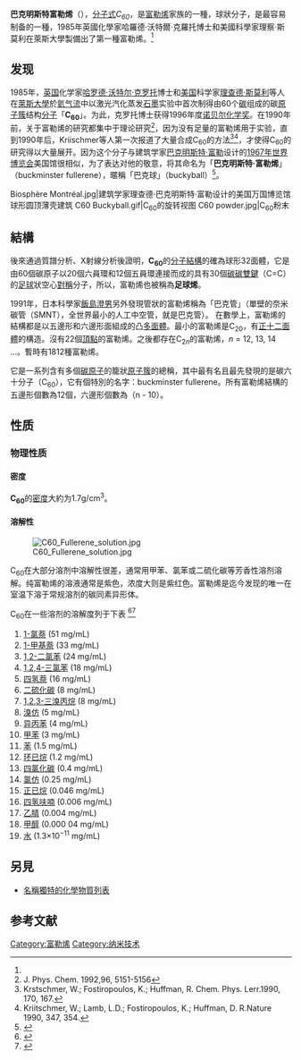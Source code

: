 <!--{{Redirect2|巴克球|磁铁玩具|{{tsl|en|Neodymium magnet toys|钕磁铁玩具}}}}-->
{{Chembox
| Watchedfields = changed
| verifiedrevid = 455081104
| ImageFileL1 = Buckminsterfullerene.svg
| ImageFileR1 = Buckminsterfullerene-perspective-3D-balls.png
| IUPACName = (C<sub>60</sub>-I<sub>h</sub>)[5,6]fullerene
| OtherNames = Buckyball; Fullerene-C60; [60]fullerene
|Section1={{Chembox Identifiers
| InChI = 1/C60/c1-2-5-6-3(1)8-12-10-4(1)9-11-7(2)17-21-13(5)23-24-14(6)22-18(8)28-20(12)30-26-16(10)15(9)25-29-19(11)27(17)37-41-31(21)33(23)43-44-34(24)32(22)42-38(28)48-40(30)46-36(26)35(25)45-39(29)47(37)55-49(41)51(43)57-52(44)50(42)56(48)59-54(46)53(45)58(55)60(57)59
| InChIKey = XMWRBQBLMFGWIX-UHFFFAOYAU

| InChI1 = 1S/C60/c1-2-5-6-3(1)8-12-10-4(1)9-11-7(2)17-21-13(5)23-24-14(6)22-18(8)28-20(12)30-26-16(10)15(9)25-29-19(11)27(17)37-41-31(21)33(23)43-44-34(24)32(22)42-38(28)48-40(30)46-36(26)35(25)45-39(29)47(37)55-49(41)51(43)57-52(44)50(42)56(48)59-54(46)53(45)58(55)60(57)59
| InChIKey1 = XMWRBQBLMFGWIX-UHFFFAOYSA-N

| Beilstein = 5901022
| CASNo_Ref = {{cascite|correct|CAS}}
| CASNo = 99685-96-8
| PubChem = 123591
| ChemSpiderID_Ref = {{chemspidercite|correct|chemspider}}
| ChemSpiderID = 110185
| ChEBI_Ref = {{ebicite|correct|EBI}}
| ChEBI = 33128
| StdInChIKey_Ref = {{stdinchicite|correct|chemspider}}
| StdInChIKey = XMWRBQBLMFGWIX-UHFFFAOYSA-N
| SMILES = c12c3c4c5c1c6c7c8c2c9c1c3c2c3c4c4c%10c5c5c6c6c7c7c%11c8c9c8c9c1c2c1c2c3c4c3c4c%10c5c5c6c6c7c7c%11c8c8c9c1c1c2c3c2c4c5c6c3c7c8c1c23
| StdInChI_Ref = {{stdinchicite|correct|chemspider}}
| StdInChI = 1S/C60/c1-2-5-6-3(1)8-12-10-4(1)9-11-7(2)17-21-13(5)23-24-14(6)22-18(8)28-20(12)30-26-16(10)15(9)25-29-19(11)27(17)37-41-31(21)33(23)43-44-34(24)32(22)42-38(28)48-40(30)46-36(26)35(25)45-39(29)47(37)55-49(41)51(43)57-52(44)50(42)56(48)59-54(46)53(45)58(55)60(57)59
 }}
|Section2={{Chembox Properties
| C=60
| Appearance = 黑色固体
| Density = 1.65 g/cm<sup>3</sup>
| MeltingPt= 大約為 ~
| MeltingPtC = 600
| MeltingPt_ref = <ref>{{cite book|author=Eiji Ōsawa|title=Perspectives of fullerene nanotechnology|url=http://books.google.com/books?id=dWlfhv7DPRoC&pg=PA275|accessdate=26 December 2011|year=2002|publisher=Springer|isbn=978-0-7923-7174-8|pages=275–|archive-date=2020-07-27|archive-url=https://web.archive.org/web/20200727165127/https://books.google.com/books?id=dWlfhv7DPRoC&pg=PA275|dead-url=no}}</ref>
| BoilingPt =
| VaporPressure =
| Solubility =不溶於水
 }}
|Section3={{Chembox Structure
| CrystalStruct =[[面心立方|面心立方]], [[皮尔逊符号|cF1924]]<!--Pearson symbol-->
| SpaceGroup = Fm{{overline|3}}m, No. 225
| LattConst_a = 1.4154 [[纳米|nm]]
| Coordination = 
 }}
|Section7={{Chembox Hazards
| MainHazards =
| FlashPt =
| AutoignitionPt =
 }}
}}
'''巴克明斯特富勒烯'''（{{lang-en|Buckminsterfullerene}}），[[分子式|分子式]]''C<sub>60</sub>''，是[[富勒烯|富勒烯]]家族的一種，球狀分子，是最容易制备的一種，1985年英國化學家哈羅德·沃特爾·克羅托博士和美國科學家理察·斯莫利在萊斯大學製備出了第一種富勒烯。<ref name="chemheritage-smalley"/>

== 发现 ==

1985年，[[英国|英国]]化学家[[哈罗德·沃特尔·克罗托|哈罗德·沃特尔·克罗托]]博士和[[美国|美国]]科学家[[理查德·斯莫利|理查德·斯莫利]]等人在[[萊斯大學|萊斯大學]]於[[氦|氦气流]]中以激光汽化蒸发[[石墨|石墨]]实验中首次制得由60个[[碳|碳]]组成的碳[[原子簇|原子簇]]结构[[分子|分子]]「'''C<sub>60</sub>'''」。为此，克罗托博士获得1996年度[[诺贝尔化学奖|诺贝尔化学奖]]。在1990年前，关于富勒烯的研究都集中于理论研究<ref>J. Phys. Chem. 1992,96, 5151-5156
</ref>，因为没有足量的富勒烯用于实验，直到1990年后，Kriischmer等人第一次报道了大量合成C<sub>60</sub>的方法<ref>Krstschmer, W.; Fostiropoulos, K.; Huffman, R. Chem. Phys. Lerr.1990, 170, 167.</ref><ref> Kriitschmer, W.; Lamb, L.D.; Fostiropoulos, K.; Huffman, D. R.Nature 1990, 347, 354.</ref>，才使得C<sub>60</sub>的研究得以大量展开。因为这个分子与建筑学家[[巴克明斯特·富勒|巴克明斯特·富勒]]设计的[[1967年世界博览会|1967年世界博览会]]美国馆{{le|球形圆顶薄壳建筑|Geodesic dome}}很相似，为了表达对他的敬意，将其命名为「'''巴克明斯特·富勒烯'''」（buckminster fullerene），暱稱「巴克球」（buckyball）<ref name="chemheritage-smalley">{{cite web |url =http://www.chemheritage.org/discover/online-resources/chemistry-in-history/themes/microelectronics-and-nanotechnology/smalley-curl-kroto.aspx |title =Richard E. Smalley, Robert F. Curl, Jr., and Harold W. Kroto |publisher =Chemical Heritage Foundation |accessdate =2016-02-03 |language =en |archive-date =2016-01-19 |archive-url =https://web.archive.org/web/20160119225637/http://www.chemheritage.org/discover/online-resources/chemistry-in-history/themes/microelectronics-and-nanotechnology/smalley-curl-kroto.aspx |dead-url =no }}</ref>。

<gallery>
Biosphère Montréal.jpg|建筑学家理查德·巴克明斯特·富勒设计的美国万国博览馆球形圆顶薄壳建筑
C60 Buckyball.gif|C<sub>60</sub>的旋转视图
C60 powder.jpg|C<sub>60</sub>粉末
</gallery>

== 結構 ==

後來通過質譜分析、X射線分析後證明，'''C<sub>60</sub>'''的[[分子結構|分子結構]]的確為球形32面體，它是由60個碳原子以20個六員環和12個五員環連接而成的具有30個[[共價鍵|碳碳雙鍵]]（C=C）的[[足球|足球]]狀空心[[對稱|對稱]]分子，所以，富勒烯也被稱為'''足球烯'''。

1991年，日本科學家[[飯島澄男|飯島澄男]]另外發現管狀的富勒烯稱為「巴克管」（單壁的奈米碳管（SMNT），全世界最小的人工中空管，就是巴克管）。
在數學上，富勒烯的結構都是以五邊形和六邊形面組成的凸[[多面體|多面體]]。最小的富勒烯是C<sub>20</sub>，有[[正十二面體|正十二面體]]的構造。沒有22個[[頂點_(幾何)|頂點]]的富勒烯。之後都存在C<sub>2''n''</sub>的富勒烯，''n'' = 12, 13, 14 ...。暫時有1812種富勒烯。

它是一系列含有多個[[碳|碳]][[原子|原子]]的籠狀[[原子簇|原子簇]]的總稱，其中最有名且最先發現的是碳六十分子（C<sub>60</sub>），它有個特別的名字：buckminster fullerene。所有富勒烯結構的五邊形個數為12個，六邊形個數為（n - 10）。

== 性质 ==
=== 物理性质 ===
==== 密度 ====

'''C<sub>60</sub>'''的[[密度|密度]]大約为1.7g/cm<sup>3</sup>。
==== 溶解性 ====

[[File:C60_Fullerene_solution.jpg|thumb]]

C<sub>60</sub>在大部分溶剂中溶解性很差，通常用甲苯、氯苯或二硫化碳等芳香性溶剂溶解。纯富勒烯的溶液通常是紫色，浓度大则是紫红色。富勒烯是迄今发现的唯一在室温下溶于常规溶剂的碳同素异形体。

C<sub>60</sub>在一些溶剂的溶解度列于下表
<ref>{{cite journal|doi=10.1070/PU1998v041n11ABEH000502|title=Fullerenes in solutions|year=1998|last1=Bezmel'nitsyn|first1=V N|last2=Eletskii|first2=Aleksandr V|last3=Okun'|first3=M V|journal=Physics-Uspekhi|volume=41|pages=1091}}</ref><ref>{{cite journal|doi=10.1021/j100115a049|title=Solubility of fullerene (C60) in a variety of solvents|year=1993|last1=Ruoff|first1=R. S.|last2=Tse|first2=Doris S.|last3=Malhotra|first3=Ripudaman|last4=Lorents|first4=Donald C.|journal=The Journal of Physical Chemistry|volume=97|pages=3379}}</ref>
{{colbegin|2}}
# [[1-氯萘|1-氯萘]] (51 mg/mL)
# [[1-甲基萘|1-甲基萘]] (33 mg/mL)
# [[1,2-二氯苯|1,2-二氯苯]] (24 mg/mL)
# [[1,2,4-三氯苯|1,2,4-三氯苯]] (18 mg/mL)
# [[四氢萘|四氢萘]] (16 mg/mL)
# [[二硫化碳|二硫化碳]] (8 mg/mL)
# [[1,2,3-三溴丙烷|1,2,3-三溴丙烷]] (8 mg/mL)
# [[溴仿|溴仿]] (5 mg/mL)
# [[异丙苯|异丙苯]] (4 mg/mL)
# [[甲苯|甲苯]] (3 mg/mL)
# [[苯|苯]] (1.5 mg/mL)
# [[环已烷|环已烷]] (1.2 mg/mL)
# [[四氯化碳|四氯化碳]] (0.4 mg/mL)
# [[氯仿|氯仿]] (0.25 mg/mL)
# [[正已烷|正已烷]] (0.046 mg/mL)
# [[四氢呋喃|四氢呋喃]] (0.006 mg/mL)
# [[乙腈|乙腈]] (0.004 mg/mL)
# [[甲醇|甲醇]] (0.000 04 mg/mL)
# [[水|水]] (1.3×10<sup>−11</sup> mg/mL)
{{colend}}

==另見==
*[[名稱獨特的化學物質列表|名稱獨特的化學物質列表]]

== 参考文献 ==
<div class="references-small">
<references />
</div>

[[Category:富勒烯|Category:富勒烯]]
[[Category:纳米技术|Category:纳米技术]]